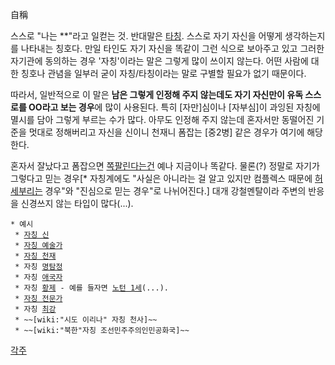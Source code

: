 自稱

스스로 "나는 **"라고 일컫는 것. 반대말은 [[타칭]]. 스스로 자기 자신을 어떻게 생각하는지를 나타내는 칭호다. 만일 타인도 자기 자신을 똑같이 그런 식으로 보아주고 있고 그러한 자기관에 동의하는 경우 '자칭'이라는 말은 그렇게 많이 쓰이지 않는다. 어떤 사람에 대한 칭호나 관념을 일부러 굳이 자칭/타칭이라는 말로 구별할 필요가 없기 때문이다.

따라서, 일반적으로 이 말은 '''남은 그렇게 인정해 주지 않는데도 자기 자신만이 유독 스스로를 OO라고 보는 경우'''에 많이 사용된다. 특히 [자만]심이나 [자부심]이 과잉된 자칭에 멸시를 담아 그렇게 부르는 수가 많다. 아무도 인정해 주지 않는데 혼자서만 동떨어진 기준을 멋대로 정해버리고 자신을 신이니 천재니 폼잡는 [중2병] 같은 경우가 여기에 해당한다.

혼자서 잘났다고 폼잡으면 [[쪽]]팔린다는건 예나 지금이나 똑같다. 물론(?) 정말로 자기가 그렇다고 믿는 경우[* 자칭계에도 "사실은 아니라는 걸 알고 있지만 컴플렉스 때문에 [[허세]]부리는 경우"와 "진심으로 믿는 경우"로 나뉘어진다.] 대개 강철멘탈이라 주변의 반응을 신경쓰지 않는 타입이 많다(...).

 * 예시
  * [[자칭 신]]
  * [[자칭 예술가]]
  * [[자칭 천재]]
  * 자칭 [[명탐정]]
  * 자칭 [[애국자]]
  * 자칭 [[황제]] - 예를 들자면 [[노턴 1세]](...).
  * [[좆문가|자칭 전문가]]
  * 자칭 [[최강]]
  * ~~[wiki:"시도 이리나" 자칭 천사]~~
  * ~~[wiki:"북한"자칭 조선민주주의인민공화국]~~

[[각주]]
